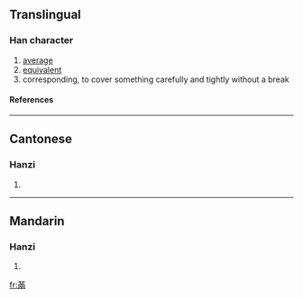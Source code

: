==Translingual==
===Han character===
{{Han char|rn=13|rad=冂|as=09|sn=11|four=|canj=廿中月人 (TLBO)}}
# [[average]]
# [[equivalent]]
# corresponding, to cover something carefully and tightly without a break
====References====
{{Han ref|kx=0129.320|hdz=10101.030|uh=34BC|ud=13500}}

----
==Cantonese==
===Hanzi===
{{yue-hanzi|jyut=|y=mun4}}
# {{defn|Cantonese}}

----
==Mandarin==
===Hanzi===
{{cmn-hanzi|pin=[[mán]] (man2)|wg=man<sup>2</sup>}}
# {{defn|Mandarin}}

[[fr:㒼]]